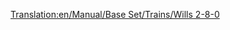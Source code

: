 [[Translation:en/Manual/Base Set/Trains/Wills 2-8-0]]
{{nl/Manual/Base Set/Trains/Treinen|Naam=Wills 2-8-0
|Afbeelding=[[File:en/Manual/Base Set/Trains/Wills280.png]]
|Kosten=£16,406 ($32.812)
|Snelheid=88 km/h (55 mph)
|Gewicht=145 t
|Kracht=1,100 hp (820 kW)
|Onderhoudskosten=£2,132 ($4.264)
|Ontworpen=1945
|Levensduur=21
|Capaciteit=n.v.t.
|Omschrijving=De enige stoomlocomotief die beschikbaar is in het subarctische en subtropische klimaat.
|Real-life=Er bestaan verschillende soorten 2-8-0 treinen. Het is nog niet bekend op welke versie de Transport Tycoon versie gebaseerd is.<br/>
Verschillende 2-8-0: [http://www.lner.info/locos/O/o.shtml](EN) [http://www.lner.info/locos/P/p.shtml](EN)
}}